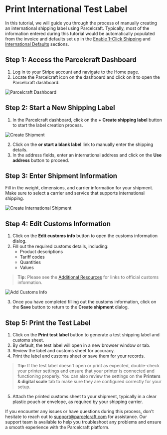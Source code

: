 # Print International Test Label

In this tutorial, we will guide you through the process of manually creating an international shipping label using Parcelcraft. Typically, most of the information entered during this tutorial would be automatically populated from the invoice and defaults set up in the [Enable 1-Click Shipping](/enable-1-click-shipping) and [International Defaults](/international-shipping/international-settings) sections.

## Step 1: Access the Parcelcraft Dashboard

1. Log in to your Stripe account and navigate to the Home page.
2. Locate the Parcelcraft icon on the dashboard and click on it to open the Parcelcraft dashboard.

![Parcelcraft Dashboard](./../../public/images/parcelcraft-dashboard.png)

## Step 2: Start a New Shipping Label

1. In the Parcelcraft dashboard, click on the **+ Create shipping label** button to start the label creation process.

![Create Shipment](./../../public/images/create-shipment.png)

2. Click on the **or start a blank label** link to manually enter the shipping details.
3. In the address fields, enter an international address and click on the **Use address** button to proceed.

## Step 3: Enter Shipment Information

Fill in the weight, dimensions, and carrier information for your shipment. Make sure to select a carrier and service that supports international shipping.

![Create International Shipment](./../../public/images/create-international-shipment.png)

## Step 4: Edit Customs Information

1. Click on the **Edit customs info** button to open the customs information dialog.
2. Fill out the required customs details, including:
   - Product descriptions
   - Tariff codes
   - Quantities
   - Values

> **Tip:** Please see the [Additional Resources](additional-resources.mdx) for links to official customs information.

![Add Customs Info](./../../public/images/add-customs-info.png)

3. Once you have completed filling out the customs information, click on the **Save** button to return to the **Create shipment** dialog.


## Step 5: Print the Test Label

1. Click on the **Print test label** button to generate a test shipping label and customs sheet.
2. By default, the test label will open in a new browser window or tab.
3. Review the label and customs sheet for accuracy.
4. Print the label and customs sheet or save them for your records.

> **Tip:** If the test label doesn't open or print as expected, double-check your printer settings and ensure that your printer is connected and functioning properly. You can also review the settings on the **Printers & digital scale** tab to make sure they are configured correctly for your setup.

5. Attach the printed customs sheet to your shipment, typically in a clear plastic pouch or envelope, as required by your shipping carrier.

If you encounter any issues or have questions during this process, don't hesitate to reach out to [support@parcelcraft.com](mailto:support@parcelcraft.com) for assistance. Our support team is available to help you troubleshoot any problems and ensure a smooth experience with the Parcelcraft platform.
